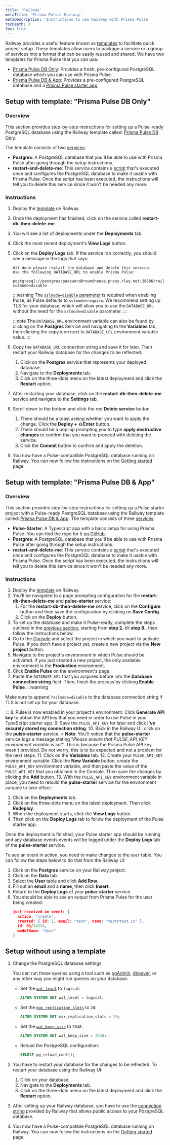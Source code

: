 ```yaml
---
title: 'Railway'
metaTitle: 'Prisma Pulse: Railway'
metaDescription: 'Instructions to use Railway with Prisma Pulse'
tocDepth: 3
toc: true
---
```


Railway provides a useful feature known as [templates](https://railway.app/templates) to facilitate quick project setup. These templates allow users to package a service or a group of services into a format that can be easily reused and shared. We have two templates for Prisma Pulse that you can use:

- [Prisma Pulse DB Only](https://railway.app/template/pulse-pg): Provides a fresh, pre-configured PostgreSQL database which you can use with Prisma Pulse.
- [Prisma Pulse DB & App](https://railway.app/template/pulse-starter): Provides a pre-configured PostgreSQL database and a [Prisma Pulse starter app](https://github.com/prisma/prisma-examples/tree/latest/pulse/starter).

## Setup with template: "Prisma Pulse DB Only"

### Overview

This section provides step-by-step instructions for setting up a Pulse-ready PostgreSQL database using the Railway template called: [Prisma Pulse DB Only](https://railway.app/template/pulse-pg).

The template consists of two [services](https://docs.railway.app/reference/services):

- **Postgres**: A PostgreSQL database that you'll be able to use with Prisma Pulse after going through the setup instructions.
- **restart-and-delete-me**: This service contains a [script](https://github.com/prisma/pulse-railway-pg-config/blob/main/config-db.ts) that's executed once and configures the PostgreSQL database to make it usable with Prisma Pulse. Once the script has been executed, the instructions will tell you to delete this service since it won't be needed any more.

### Instructions

1. Deploy the [template](https://railway.app/template/pulse-pg) on Railway.
2. Once the deployment has finished, click on the service called **restart-db-then-delete-me**.
3. You will see a list of deployments under the **Deployments** tab.
4. Click the most recent deployment's **View Logs** button.
5. Click on the **Deploy Logs** tab. If the service ran correctly, you should see a message in the logs that says:
   ```terminal no-copy
   All done please restart the database and delete this service.
   Use the following DATABASE_URL to enable Prisma Pulse:

   postgresql://postgres:password@roundhouse.proxy.rlwy.net:28606/railway?sslmode=disable
   ```
   :::warning
   The [`sslmode=disable` parameter](/orm/overview/databases/postgresql#arguments) is required when enabling Pulse, as Pulse defaults to `sslmode=require`. We recommend setting up TLS for your database, which will allow you to use the `DATABASE_URL` without the need for the `sslmode=disable` parameter. 
   :::
   
   :::note
   The `DATABASE_URL` environment variable can also be found by clicking on the **Postgres** Service and navigating to the **Variables** tab, then clicking the copy icon next to `DATABASE_URL` environment variable value. 
   :::
6. Copy the `DATABASE_URL` connection string and save it for later. Then restart your Railway database for the changes to be reflected:
   1. Click on the **Postgres** service that represents your deployed database.
   2. Navigate to the **Deployments** tab.
   3. Click on the three-dots menu on the latest deployment and click the **Restart** option.
7. After restarting your database, click on the **restart-db-then-delete-me** service and navigate to the **Settings** tab.
8. Scroll down to the bottom and click the red **Delete service** button.
   1. There should be a toast asking whether you want to apply the change. Click the **Deploy + ⇧Enter** button.
   2. There should be a pop-up prompting you to type **apply destructive changes** to confirm that you want to proceed with deleting the service.
   3. Click the **Commit** button to confirm and apply the deletion.
9. You now have a Pulse-compatible PostgreSQL database running on Railway. You can now follow the instructions on the [Getting started](/pulse/getting-started) page.

## Setup with template: "Prisma Pulse DB & App"

### Overview

This section provides step-by-step instructions for setting up a Pulse starter project with a Pulse-ready PostgreSQL database using the Railway template called: [Prisma Pulse DB & App](https://railway.app/template/pulse-starter).
The template consists of three [services](https://docs.railway.app/reference/services):

- **Pulse-Starter**: A Typescript app with a basic setup for using Prisma Pulse. You can find the repo for it [on GitHub](https://github.com/prisma/prisma-examples/tree/latest/pulse/starter).
- **Postgres**: A PostgreSQL database that you'll be able to use with Prisma Pulse after going through the setup instructions.
- **restart-and-delete-me**: This service contains a [script](https://github.com/prisma/pulse-railway-pg-config/blob/main/config-db.ts) that's executed once and configures the PostgreSQL database to make it usable with Prisma Pulse. Once the script has been executed, the instructions will tell you to delete this service since it won't be needed any more.

### Instructions

1. Deploy the [template](https://railway.app/template/pulse-starter) on Railway.
2. You'll be navigated to a page prompting configuration for the **restart-db-then-delete-me** and **pulse-starter** service:
   1. For the **restart-db-then-delete-me** service, click on the **Configure** button and then save the configuration by clicking on **Save Config**.
   2. Click on the **Deploy** button.
3. To set up the database and make it Pulse-ready, complete the steps outlined in the [previous section](#setup-with-template-prisma-pulse-db-only), starting from **step 2.** till **step 8.**, then follow the instructions below.
4. Go to the [Console](https://console.prisma.io/login) and select the project in which you want to activate Pulse. If you don't have a project yet, create a new project via the **New project** button.
5. Navigate to the project's environment in which Pulse should be activated. If you just created a new project, the only available environment is the **Production** environment.
6. Click **Enable Pulse** on the environment's page.
7. Paste the `DATABASE_URL` that you acquired before into the **Database connection string** field. Then, finish the process by clicking **Enable Pulse**.
  :::warning

  Make sure to append `?sslmode=disable` to the database connection string if TLS is not set up for your database.
  
  :::
8. Pulse is now enabled in your project's environment. Click **Generate API key** to obtain the API key that you need in order to use Pulse in your TypeScript starter app.
9. Save the `PULSE_API_KEY` for later and click **I've securely stored my connection string**.
10. Back in the Railway UI, click on the **pulse-starter** service.
    > **Note**: You'll notice that the **pulse-starter** service logs a message stating "*Please ensure that PULSE_API_KEY environment variable is set*". This is because the Prisma Pulse API key wasn't provided. Do not worry, this is to be expected and not a problem for the next steps.
11. Click on the **Variables** tab.
12. Create your `PULSE_API_KEY` environment variable: Click the **New Variable** button, create the `PULSE_API_KEY` environment variable, and then paste the value of the `PULSE_API_KEY` that you obtained in the Console. Then save the changes by clicking the **Add** button.
13. With the `PULSE_API_KEY` environment variable in place, you need to rebuild the **pulse-starter** service for the environment variable to take effect:
  1. Click on the **Deployments** tab.
  2. Click on the three-dots menu on the latest deployment. Then click **Redeploy**.
  3. When the deployment starts, click the **View Logs** button.
  4. Then click on the **Deploy Logs** tab to follow the deployment of the Pulse starter app.

Once the deployment is finished, your Pulse starter app should be running and any database events events will be logged under the **Deploy Logs** tab of the **pulse-starter** service.

To see an event in action, you need to make changes to the `User` table. You can follow the steps below to do that from the Railway UI:

1. Click on the **Postgres** service on your Railway project.
2. Click on the **Data** tab.
3. Select the **User** table and click **Add Row**.
4. Fill out an **email** and a **name**, then click **Insert**.
5. Return to the **Deploy Logs** of your **pulse-starter** service.
6. You should be able to see an output from Prisma Pulse for the user being created:
   ```json
   just received an event: {
     action: "create",
     created: { id: 1, email: "test", name: "test@test.io" },
     id: 03/34334,
     modelName: "User"
   }
   ```

## Setup without using a template

1. Change the PostgreSQL database settings

   You can run these queries using a tool such as [pgAdmin](https://www.pgadmin.org/), [dbeaver](https://dbeaver.io/), or any other way you might run queries on your database.

   - Set the [`wal_level`](https://www.postgresql.org/docs/current/runtime-config-wal.html) to `logical`:
     ```sql
     ALTER SYSTEM SET wal_level = logical;
     ```
   - Set the [`max_replication_slots`](https://www.postgresql.org/docs/current/runtime-config-replication.html) to `20`:
     ```sql
     ALTER SYSTEM SET max_replication_slots = 20;
     ```
   - Set the [`wal_keep_size`](https://www.postgresql.org/docs/current/runtime-config-replication.html) to `2048`:
     ```sql
     ALTER SYSTEM SET wal_keep_size = 2048;
     ```
   - Reload the PostgreSQL configuration:
     ```sql
     SELECT pg_reload_conf();
     ```

2. You have to restart your database for the changes to be reflected. To restart your database using the Railway UI:
   1. Click on your database.
   2. Navigate to the **Deployments** tab.
   3. Click on the three-dots menu on the latest deployment and click the **Restart** option.
3. After setting up your Railway database, you have to use the [connection string](https://docs.railway.app/guides/postgresql#tcp-proxy-connection) provided by Railway that allows public access to your PostgreSQL database.
4. You now have a Pulse-compatible PostgreSQL database running on Railway. You can now follow the instructions on the [Getting started](/pulse/getting-started) page.
